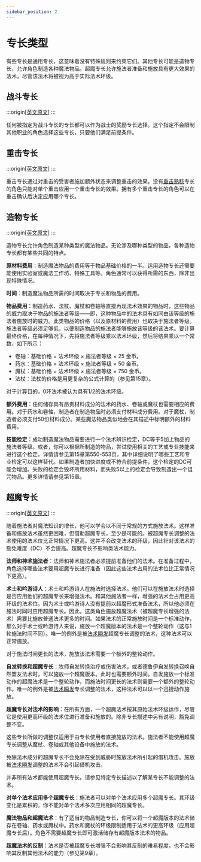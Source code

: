 ```yaml
---
sidebar_position: 2
---
```


# 专长类型

有些专长是通用专长，这意味着没有特殊规则来约束它们。其他专长可能是造物专长，允许角色制造各种魔法物品。超魔专长允许施法者准备和施放具有更大效果的法术，尽管该法术将被视为高于实际法术环级。

## 战斗专长

:::origin[[英文原文](https://www.aonprd.com/Feats.aspx?Category=Combat)]
:::

任何被指定为战斗专长的专长都可以作为战士的奖励专长选择。这个指定不会限制其他职业的角色选择这些专长，只要他们满足前提条件。

## 重击专长

:::origin[[英文原文](https://www.aonprd.com/Feats.aspx?Category=Critical)]
:::

重击专长通过对重击的受害者施加额外状态来调整重击的效果。没有[重击熟稔](/pathfinder/feat?feat=critical%20mastery)专长的角色只能对单个重击应用一个重击专长的效果。拥有多个重击专长的角色可以在重击确认后决定应用哪个专长。

## 造物专长

:::origin[[英文原文](https://www.aonprd.com/Rules.aspx?ID=341)]
:::

造物专长允许角色制造某种类型的魔法物品。无论涉及哪种类型的物品，各种造物专长都有某些共同的特点。

**原材料费用**：制造魔法物品的费用等于物品基础价格的一半。运用造物专长还需要能使用实验室或魔法工作坊、特殊工具等。角色通常可以获得所需的东西，除非出现特殊情况。

**时间**：制造魔法物品所需的时间取决于专长和物品的费用。

**物品费用**：制造药水、法杖、魔杖和卷轴等直接再现法术效果的物品时，这些物品的威力取决于物品的施法者等级——即，这种物品中的法术具有如同由该等级的施法者施放时的威力。此类物品的价格（以及原材料的费用）也取决于施法者等级。施法者等级必须足够低，以便制造物品的施法者能够施放该等级的该法术。要计算最终价格，在每种情况下，先将施法者等级乘以法术环级，然后将结果乘以一个常数，如下所示：

- 卷轴：基础价格 = 法术环级 × 施法者等级 × 25 金币。  
- 药水：基础价格 = 法术环级 × 施法者等级 × 50 金币。  
- 魔杖：基础价格 = 法术环级 × 施法者等级 × 750 金币。  
- 法杖：法杖的价格是用更复杂的公式计算的（参见第15章）。  

对于计算目的，0环法术被认为具有1/2的法术环级。

**额外费用**：任何储存具有昂贵材料成分的法术的药水、卷轴或魔杖也需要相应的费用。对于药水和卷轴，制造者在制造物品时必须支付材料成分费用。对于魔杖，制造者必须支付50份材料成分。某些魔法物品类似地会在其描述中标明额外的材料费用。

**技能检定**：成功制造魔法物品需要进行一个法术辨识检定，DC等于5加上物品的施法者等级。或者，你可以根据所制造的物品，尝试使用相关的工艺或专业技能来进行这个检定。详情请参见第15章第550-553页，其中详细说明了哪些工艺和专业检定可以这样替代。如果制造者加快进度或不符合前提条件，这个检定的DC可能会增加。失败的检定会毁坏所用材料，而失败5以上的检定会导致制造出一个诅咒物品。更多详情请参见第15章。

## 超魔专长

:::origin[[英文原文](https://www.aonprd.com/Feats.aspx?Category=Metamagic)]
:::

随着施法者对魔法知识的增长，他可以学会以不同于常规的方式施放法术。这样准备和施放法术虽然更困难，但借助超魔专长，至少是可能的。被超魔专长调整的法术使用的法术位比正常情况下更高。这并不会改变法术的环级，因此针对该法术的豁免难度（DC）不会提高。超魔专长不影响类法术能力。

**法师和神术施法者**：法师和神术施法者必须提前准备他们的法术。在准备过程中，角色选择哪些法术要用超魔专长进行准备（因此这些法术占用的法术位比正常情况下更高）。

**术士和吟游诗人**：术士和吟游诗人在施法时选择法术。他们可以在施放法术时选择是否应用他们的超魔专长来增强法术。和其他施法者一样，增强的法术会占用更高环级的法术位。因为术士或吟游诗人没有提前以超魔形式准备法术，所以他必须在施法时同时应用超魔专长。因此，这类角色施放超魔法术（被超魔专长增强的法术）需要比施放普通法术更多的时间。如果法术的正常施放时间是一个标准动作，那么对于术士或吟游诗人来说，施放一个超魔版本的法术是一个整轮动作（这与1轮施法时间不同）。唯一的例外是被[法术瞬发](/pathfinder/feat?feat=quicken%20spell)超魔专长调整的法术，这种法术可以正常施放。

对于施法时间更长的法术，施放该法术需要一个额外的整轮动作。

**自发转换和超魔专长**：牧师自发转换治疗或伤害法术，或者德鲁伊自发转换召唤自然盟友法术时，可以施放一个超魔版本。此时也需要额外时间。自发施放一个标准动作的超魔法术是一个整轮动作，而施法时间更长的法术则需要一个额外的整轮动作。唯一的例外是被[法术瞬发](/pathfinder/feat?feat=quicken%20spell)专长调整的法术，这种法术可以以一个迅捷动作施放。

**超魔专长对法术的影响**：在所有方面，一个超魔法术按其原始法术环级运作，尽管它是使用更高环级的法术位进行准备和施放的。除非专长描述中另有说明，豁免调整不变。

这些专长所做的调整仅适用于由专长使用者直接施放的法术。施法者不能使用超魔专长调整从魔杖、卷轴或其他设备中施放的法术。

免除法术成分的超魔专长不会免除在受到威胁时施放法术所引起的借机攻击。施放被[法术瞬发](/pathfinder/feat?feat=quicken%20spell)调整的法术不会引起借机攻击。

并非所有法术都能使用超魔专长。请参见特定专长描述以了解某专长不能调整的法术。

**对单个法术应用多个超魔专长**：施法者可以对单个法术应用多个超魔专长。其环级变化是累积的。你不能对单个法术多次应用相同的超魔专长。

**魔法物品和超魔法术**：有了适当的物品制造专长，你可以将一个超魔版本的法术储存在卷轴、药水或魔杖中。药水和魔杖的环级限制适用于法术的更高环级（应用超魔专长后）。角色不需要超魔专长即可激活储存有超魔版本法术的物品。

**超魔法术的反制**：法术是否被超魔专长增强不会影响其反制的难易程度，也不会影响其反制其他法术的能力（参见第9章）。